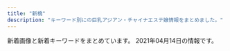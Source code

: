 ```yaml
---
title: "新橋"
description: "キーワード別にの巨乳アジアン・チャイナエステ嬢情報をまとめました。"
---
```


新着画像と新着キーワードをまとめています。
2021年04月14日の情報です。

<DmmAffiliateIns />
<KeywordTable
  shops={
    [
    {
        "url": "http://es-leon.link/",
        "img_links": [
            "http://es-leon.link/photos/sites/45/2021/02/2021020501101626.jpg",
            "http://es-leon.link/photos/sites/45/2021/02/2021022813153641.jpg",
            "http://es-leon.link/photos/sites/45/2021/02/2021022813203297.jpg",
            "http://es-leon.link/images/guide1.png",
            "http://es-leon.link/photos/sites/45/2021/02/202102281658118.jpg",
            "http://es-leon.link/photos/sites/45/2021/02/2021021420101999.jpg",
            "http://es-leon.link/images/guide2.jpg",
            "http://es-leon.link/photos/sites/45/2020/10/2020102507504664.jpg",
            "http://es-leon.link/photos/sites/45/2021/02/2021020501134964.jpg",
            "http://es-leon.link/images/guide3.jpg",
            "http://es-leon.link/images/header.png",
            "http://es-leon.link/images/nav_link06_no.png",
            "http://es-leon.link/photos/sites/45/2021/02/202102281317503.jpg",
            "http://es-leon.link/photos/sites/45/2020/10/2020101318402898.jpg",
            "http://es-leon.link/photos/sites/45/2021/02/2021022815431041.jpg",
            "http://es-leon.link/photos/sites/45/2021/02/2021021420094924.jpg",
            "http://es-leon.link/photos/sites/45/2021/02/2021021420105484.jpg",
            "http://es-leon.link/photos/sites/45/2021/03/2021030218011053.jpg",
            "http://es-leon.link/images/pagetop.jpg",
            "http://es-leon.link/images/guide5.jpg",
            "http://es-leon.link/photos/sites/45/2020/10/2020102507501385.jpg",
            "http://es-leon.link/photos/sites/45/2021/03/2021033111023925.jpg",
            "http://es-leon.link/photos/sites/45/2021/04/2021041118453432.jpg",
            "http://es-leon.link/images/nav_link07_no.png",
            "http://es-leon.link/photos/sites/45/2020/10/2020101205424345.jpg",
            "http://es-leon.link/photos/sites/45/2020/10/202010010328436.jpg",
            "http://es-leon.link/photos/sites/45/2021/03/2021030217055949.jpg",
            "http://es-leon.link/photos/sites/45/2020/10/2020100103034891.jpg",
            "http://es-leon.link/photos/sites/45/2020/10/2020102507503499.jpg",
            "http://es-leon.link/photos/sites/45/2021/02/2021021014235421.jpg",
            "http://es-leon.link/images/profile.png",
            "http://es-leon.link/photos/sites/45/2021/03/202103310417001.jpg",
            "http://es-leon.link/photos/sites/45/2021/02/2021021221211099.jpg",
            "http://es-leon.link/photos/sites/45/2021/03/2021030218013059.jpg",
            "http://es-leon.link/images/guide4.jpg",
            "http://es-leon.link/photos/sites/45/2020/11/2020110919573849.jpg",
            "http://es-leon.link/photos/sites/45/2021/03/2021030720294881.jpg",
            "http://es-leon.link/photos/sites/45/2020/10/2020100103240520.jpg",
            "http://es-leon.link/images/slider04.jpg",
            "http://es-leon.link/images/nav_link03_no.png",
            "http://es-leon.link/images/guide2.png",
            "http://es-leon.link/images/nav_link04_no.png",
            "http://es-leon.link/photos/sites/45/2021/04/2021041118451354.jpg",
            "http://es-leon.link/images/guide1.jpg",
            "http://es-leon.link/photos/sites/45/2021/02/2021022815420713.jpg",
            "http://es-leon.link/photos/sites/45/2020/10/2020100103284496.jpg",
            "http://es-leon.link/photos/sites/45/2020/10/2020101205422328.jpg",
            "http://es-leon.link/photos/sites/45/2020/11/2020110919593136.jpg",
            "http://es-leon.link/photos/sites/45/2021/02/2021020501094315.jpg",
            "http://es-leon.link/images/slider01.jpg",
            "http://es-leon.link/images/guide8.jpg",
            "http://es-leon.link/photos/sites/45/2020/10/2020101205420372.jpg",
            "http://es-leon.link/photos/sites/45/2020/10/2020102507510838.jpg",
            "http://es-leon.link/photos/sites/45/2020/11/2020110919595348.jpg",
            "http://es-leon.link/photos/sites/45/2021/02/2021022702210178.jpg",
            "http://es-leon.link/photos/sites/45/2021/02/2021022813195234.jpg",
            "http://es-leon.link/images/slider00.jpg",
            "http://es-leon.link/photos/sites/45/2020/10/2020101318300043.jpg",
            "http://es-leon.link/photos/sites/45/2020/10/2020101318404076.jpg",
            "http://es-leon.link/images/nav_link01_no.png",
            "http://es-leon.link/photos/sites/45/2020/10/2020100103240526.jpg",
            "http://es-leon.link/photos/sites/45/2021/03/2021033111035026.jpg",
            "http://es-leon.link/photos/sites/45/2021/03/2021030218015216.jpg",
            "http://es-leon.link/photos/sites/45/2021/03/202103021706276.jpg",
            "http://es-leon.link/images/qr.png",
            "http://es-leon.link/images/card.png",
            "http://es-leon.link/images/nav_link02_no.png",
            "http://es-leon.link/photos/sites/45/2021/03/2021033111033425.jpg",
            "http://es-leon.link/images/guide7.jpg",
            "http://es-leon.link/photos/sites/45/2020/10/2020101318294854.jpg",
            "http://es-leon.link/photos/sites/45/2021/04/2021041118464285.jpg",
            "http://es-leon.link/photos/sites/45/2020/11/2020110919583922.jpg",
            "http://es-leon.link/photos/sites/45/2021/02/2021020501110069.jpg",
            "http://es-leon.link/images/lineline.png",
            "http://es-leon.link/images/nav_link05_no.png",
            "http://es-leon.link/photos/sites/45/2021/03/2021033111032173.jpg",
            "http://es-leon.link/photos/sites/45/2021/03/2021031222423325.jpg",
            "http://es-leon.link/photos/sites/45/2021/02/2021022503591368.jpg",
            "http://es-leon.link/images/guide6.jpg",
            "http://es-leon.link/photos/sites/45/2020/10/2020102507495672.jpg",
            "http://es-leon.link/photos/sites/45/2020/10/2020101318405051.jpg",
            "http://es-leon.link/photos/sites/45/2021/02/2021020501152788.jpg",
            "http://es-leon.link/photos/sites/45/2021/02/2021022503593169.jpg",
            "http://es-leon.link/images/slider03.jpg",
            "http://es-leon.link/photos/sites/45/2021/03/2021041002184750.jpg",
            "http://es-leon.link/photos/sites/45/2021/03/2021031222420647.jpg",
            "http://es-leon.link/photos/sites/45/2020/10/2020100103205130.jpg",
            "http://es-leon.link/photos/sites/45/2021/02/2021022813144840.jpg",
            "http://es-leon.link/photos/sites/45/2020/10/2020100103205186.jpg",
            "http://es-leon.link/photos/sites/45/2020/11/2020110919590942.jpg",
            "http://es-leon.link/photos/sites/45/2021/02/2021022503564613.jpg",
            "http://es-leon.link/photos/sites/45/2020/10/2020101404192576.jpg",
            "http://es-leon.link/images/img_info.jpg",
            "http://es-leon.link/photos/sites/45/2020/10/2020100103205050.jpg",
            "http://es-leon.link/images/slider02.jpg"
        ],
        "keywords": {
            "\u80f8": 1,
            "85": 11,
            "86": 12,
            "84": 7,
            "90": 9,
            "88": 5
        },
        "station": "JR\u65b0\u6a4b\u99c5\u70cf\u68ee\u53e3",
        "name": "LEON"
    },
    {
        "station": "JR\u6d5c\u677e\u753a\u99c5\u5357\u53e3",
        "keywords": {
            "90": 4,
            "83": 4,
            "85": 4,
            "86": 4,
            "87": 4
        },
        "img_links": [
            "https://minazuki-tokyo.com/wp-content/uploads/2021/02/t06.png",
            "https://minazuki-tokyo.com/wp-content/uploads/2021/02/cam.png",
            "https://minazuki-tokyo.com/wp-content/uploads/2021/02/ayu.jpg",
            "https://minazuki-tokyo.com/wp-content/uploads/2021/02/top1.png",
            "https://minazuki-tokyo.com/wp-content/uploads/2021/02/t05.png",
            "https://minazuki-tokyo.com/wp-content/uploads/2021/02/t07.png",
            "https://minazuki-tokyo.com/wp-content/uploads/2021/02/ayu.png",
            "https://minazuki-tokyo.com/wp-content/uploads/2021/02/koyuri-1.jpg",
            "https://minazuki-tokyo.com/wp-content/uploads/2021/02/t04.png",
            "https://minazuki-tokyo.com/wp-content/uploads/2020/11/photo02.png",
            "https://minazuki-tokyo.com/wp-content/uploads/2021/02/yuyu.png",
            "https://minazuki-tokyo.com/wp-content/uploads/2021/02/sm03.png",
            "https://minazuki-tokyo.com/wp-content/uploads/2021/02/koyuri.png",
            "https://minazuki-tokyo.com/wp-content/uploads/2021/02/yumi.png",
            "https://minazuki-tokyo.com/wp-content/uploads/2021/03/top10.png",
            "https://minazuki-tokyo.com/wp-content/uploads/2021/02/sm01.png",
            "https://minazuki-tokyo.com/wp-content/uploads/2020/11/photo01.png",
            "https://minazuki-tokyo.com/wp-content/uploads/2020/11/photo04.png",
            "https://minazuki-tokyo.com/wp-content/uploads/2021/02/t02.png",
            "https://minazuki-tokyo.com/wp-content/uploads/2020/11/photo05.png",
            "https://minazuki-tokyo.com/wp-content/uploads/2021/02/yumi.jpg",
            "https://minazuki-tokyo.com/wp-content/uploads/2021/02/t01.png",
            "https://minazuki-tokyo.com/wp-content/uploads/2021/02/t03.png",
            "https://minazuki-tokyo.com/wp-content/uploads/2021/02/top2.png",
            "https://minazuki-tokyo.com/wp-content/uploads/2021/02/t08.png",
            "https://minazuki-tokyo.com/wp-content/uploads/2021/02/sm02.png",
            "https://minazuki-tokyo.com/wp-content/uploads/2021/02/price.png",
            "https://minazuki-tokyo.com/wp-content/uploads/2020/11/photo03.png",
            "https://minazuki-tokyo.com/wp-content/uploads/2021/02/haru.png",
            "https://minazuki-tokyo.com/wp-content/uploads/2021/02/yuyu2.jpg",
            "https://minazuki-tokyo.com/wp-content/uploads/2021/02/haru.jpg",
            "https://minazuki-tokyo.com/wp-content/uploads/2021/02/sm04.png",
            "https://minazuki-tokyo.com/wp-content/uploads/2021/02/2-09.png"
        ],
        "name": "\u6c34\u7121\u6708\uff5e\u307f\u306a\u3065\u304d\uff5e",
        "url": "https://minazuki-tokyo.com/"
    },
    {
        "img_links": [
            "http://romantic-est.com/images/cg031.jpg",
            "http://romantic-est.com/images/con03.jpg",
            "http://romantic-est.com/images/sys01.jpg",
            "http://romantic-est.com/images/cg06.jpg",
            "http://romantic-est.com/images/sys02.jpg",
            "http://romantic-est.com/images/trigger.jpg",
            "http://romantic-est.com/images/mainvisual_01_s.jpg",
            "http://romantic-est.com/images/mainvisual_01.jpg",
            "http://romantic-est.com/images/cg021.jpg",
            "http://romantic-est.com/images/con02.jpg",
            "http://romantic-est.com/images/head_interior.jpg",
            "http://romantic-est.com/images/mainvisual_02_s.jpg",
            "http://romantic-est.com/images/cg03.jpg",
            "http://romantic-est.com/images/cg011.jpg",
            "http://romantic-est.com/images/cg01.jpg",
            "http://romantic-est.com/images/cg02.jpg",
            "http://romantic-est.com/images/req_03.jpg",
            "http://romantic-est.com/images/cg05.jpg",
            "http://romantic-est.com/images/sw_tel.png",
            "http://romantic-est.com/images/sw_home.png",
            "http://romantic-est.com/images/head_therapist.jpg",
            "http://romantic-est.com/images/cg032.jpg",
            "http://romantic-est.com/images/con01.jpg",
            "http://romantic-est.com/images/cg041.jpg",
            "http://romantic-est.com/images/mainvisual_02.jpg",
            "http://romantic-est.com/images/sys03.jpg",
            "http://romantic-est.com/images/cg04.jpg",
            "http://romantic-est.com/images/icon_new.png"
        ],
        "name": "\u30a2\u30ea\u30b9 Aroma \u65b0\u6a4b\u5e97",
        "station": "JR\u65b0\u6a4b\u99c5\u70cf\u68ee\u53e3",
        "keywords": {},
        "url": "http://romantic-est.com/"
    },
    {
        "url": "http://www.k-harunoie.info/",
        "station": "JR\u7530\u753a\u99c5\u6771\u53e3",
        "name": "\u6625\u306e\u5bb6",
        "keywords": {},
        "img_links": [
            "http://www.k-harunoie.info/imge/interior_t.jpg",
            "http://www.k-harunoie.info/imge/s0.png",
            "http://www.k-harunoie.info/imge/service2.jpg",
            "http://www.k-harunoie.info/imge/ta.png",
            "http://www.k-harunoie.info/imge/p-1.jpg",
            "http://www.k-harunoie.info/imge/p-2.jpg",
            "http://www.k-harunoie.info/imge/service1.jpg",
            "http://www.k-harunoie.info/imge/p-5.jpg",
            "http://www.k-harunoie.info/imge/p-4.jpg",
            "http://www.k-harunoie.info/imge/service3.jpg",
            "http://www.k-harunoie.info/imge/s1.png",
            "http://www.k-harunoie.info/imge/staff_t.jpg",
            "http://www.k-harunoie.info/imge/botton.jpg",
            "http://www.k-harunoie.info/imge/tel.png",
            "http://www.k-harunoie.info/imge/int2.png",
            "http://www.k-harunoie.info/imge/sys.png"
        ]
    },
    {
        "url": "http://yukizhouse00.web.fc2.com/",
        "name": "Yuki\u2019s House",
        "keywords": {},
        "station": "JR\u6d5c\u677e\u753a\u99c5\u5357\u53e3",
        "img_links": [
            "http://yukizhouse00.web.fc2.com/images/portfolio/work-2.jpg",
            "http://yukizhouse00.web.fc2.com/images/slider/slid2.jpg",
            "http://yukizhouse00.web.fc2.com/images/portfolio/work-3.jpg",
            "http://yukizhouse00.web.fc2.com/images/portfolio/work-6.jpg",
            "http://yukizhouse00.web.fc2.com/images/portfolio/work-1.jpg",
            "http://yukizhouse00.web.fc2.com/images/portfolio/work-5.jpg",
            "http://yukizhouse00.web.fc2.com/images/portfolio/work-4.jpg",
            "http://yukizhouse00.web.fc2.com/images/slider/slid1.jpg"
        ]
    },
    {
        "name": "\u3057\u3042\u308f\u305b\uff5eSHIAWASE\uff5e",
        "keywords": {},
        "img_links": [
            "http://shiawase.mssg.jp/images/staff_image/staff_d03b.jpg",
            "http://shiawase.mssg.jp/images/gallery/gallery_104.jpg",
            "http://shiawase.mssg.jp/images/staff/sta_06.jpg",
            "http://shiawase.mssg.jp/images/staff_image/staff_d03a.jpg",
            "http://shiawase.mssg.jp/images/staff/sta_0z2.jpg",
            "http://shiawase.mssg.jp/images/staff_one/staff_one_07.png",
            "http://shiawase.mssg.jp/images/staff_image/staff_d04b.jpg",
            "http://shiawase.mssg.jp/images/gallery/gallery_401.jpg",
            "http://shiawase.mssg.jp/images/staff_image/staff_d07b.jpg",
            "http://shiawase.mssg.jp/images/top/top_06.jpg",
            "http://shiawase.mssg.jp/images/staff/sta_0z12.jpg",
            "http://shiawase.mssg.jp/images/staff/staff_top.jpg",
            "http://shiawase.mssg.jp/images/gallery/gallery_top.jpg",
            "http://shiawase.mssg.jp/images/gallery/gallery_404.jpg",
            "http://shiawase.mssg.jp/images/top/top_02.jpg",
            "http://shiawase.mssg.jp/images/gallery/gallery_01.jpg",
            "http://shiawase.mssg.jp/images/gallery/gallery_403.jpg",
            "http://shiawase.mssg.jp/images/staff_image/staff_d08a.jpg",
            "http://shiawase.mssg.jp/images/home/QR.png",
            "http://shiawase.mssg.jp/images/home/index_03.jpg",
            "http://shiawase.mssg.jp/images/staff_one/staff_one_top.jpg",
            "http://shiawase.mssg.jp/images/staff_one/staff_one_04.jpg",
            "http://shiawase.mssg.jp/images/staff_one/staff_one_03.jpg",
            "http://shiawase.mssg.jp/images/staff_image/staff_d05b.jpg",
            "http://shiawase.mssg.jp/images/staff/sta_03.jpg",
            "http://shiawase.mssg.jp/images/staff_one/staff_one_05.jpg",
            "http://shiawase.mssg.jp/images/system/syatem_301.jpg",
            "http://shiawase.mssg.jp/images/staff/sta_023.jpg",
            "http://shiawase.mssg.jp/images/staff_image/staff_d05a.jpg",
            "http://shiawase.mssg.jp/images/staff/sta_0z4.jpg",
            "http://shiawase.mssg.jp/images/staff_one/staff_one_08.png",
            "http://shiawase.mssg.jp/images/home/index_04.jpg",
            "http://shiawase.mssg.jp/images/gallery/gallery_101.jpg",
            "http://shiawase.mssg.jp/images/staff/sta_04.jpg",
            "http://shiawase.mssg.jp/images/staff/sta_0z9.jpg",
            "http://shiawase.mssg.jp/images/staff_one/staff_one_01.jpg",
            "http://shiawase.mssg.jp/images/top/top_08.png",
            "http://shiawase.mssg.jp/images/staff_one/staff_one_02.jpg",
            "http://shiawase.mssg.jp/images/staff_image/staff_d04c.jpg",
            "http://shiawase.mssg.jp/images/staff_image/staff_d02.jpg",
            "http://shiawase.mssg.jp/images/staff_image/staff_d02b.jpg",
            "http://shiawase.mssg.jp/images/home/index_qup.jpg",
            "http://shiawase.mssg.jp/images/gallery/gallery_103.jpg",
            "http://shiawase.mssg.jp/images/gallery/gallery_102.jpg",
            "http://shiawase.mssg.jp/images/top/top_03.jpg",
            "http://shiawase.mssg.jp/images/staff_image/staff_d07a.jpg",
            "http://shiawase.mssg.jp/images/staff/sta_021.jpg",
            "http://shiawase.mssg.jp/images/staff/sta_08.jpg",
            "http://shiawase.mssg.jp/images/staff/sta_01.jpg",
            "http://shiawase.mssg.jp/images/staff/sta_0z8.jpg",
            "http://shiawase.mssg.jp/images/staff_image/staff_d01b.jpg",
            "http://shiawase.mssg.jp/images/top/top_05.jpg",
            "http://shiawase.mssg.jp/images/staff_image/staff_d04.jpg",
            "http://shiawase.mssg.jp/images/staff_image/staff_d01a.jpg",
            "http://shiawase.mssg.jp/images/home/index_page_top.jpg",
            "http://shiawase.mssg.jp/images/staff_image/staff_d06.jpg",
            "http://shiawase.mssg.jp/images/gallery/gallery_402.jpg",
            "http://shiawase.mssg.jp/images/home/index_tel.jpg",
            "http://shiawase.mssg.jp/images/system/syatem_303.jpg",
            "http://shiawase.mssg.jp/images/system/syatem_302.jpg",
            "http://shiawase.mssg.jp/images/home/top_qp.jpg",
            "http://shiawase.mssg.jp/images/staff_image/staff_d08b.jpg",
            "http://shiawase.mssg.jp/images/top/top_01.jpg",
            "http://shiawase.mssg.jp/images/staff/sta_010.jpg",
            "http://shiawase.mssg.jp/images/top/top_04.jpg"
        ],
        "station": "JR\u7530\u753a\u99c5\u897f\u53e3",
        "url": "http://shiawase.mssg.jp/"
    },
    {
        "keywords": {},
        "img_links": [
            "https://static.wixstatic.com/media/096f64_86555ca80ef14b6ebdbbf7aa72a380fc~mv2.jpg",
            "https://static.wixstatic.com/media/096f64_f44509cd762744dc939f70f318a6882b~mv2.jpg",
            "https://static.wixstatic.com/media/096f64_52d4813cc07e460bb6afbcc198483fb5~mv2.jpg",
            "https://static.wixstatic.com/media/ff29a7_d9f852b350a141b1ae8d7d80ce91ecfa~mv2.jpg",
            "https://static.wixstatic.com/media/ff29a7_996c77cb89cc4012a35bb0813c645fdf~mv2.jpg",
            "https://static.wixstatic.com/media/096f64_74d971185d704fdc84b70e0c1b3fad87~mv2.png",
            "https://static.wixstatic.com/media/ff29a7_47d81575374144dda595a587847070b9~mv2.jpg",
            "https://static.wixstatic.com/media/096f64_9dd53b8d3bbc46b7a5d8f8f9f83f67c0~mv2.jpg",
            "https://static.wixstatic.com/media/ff29a7_d6b424065e3946fc8a31bd093d286366~mv2.jpg",
            "https://static.wixstatic.com/media/096f64_10d0713f8b274a5b8f6b2944f7fee791~mv2.jpg",
            "https://static.wixstatic.com/media/ff29a7_5a71cab9e560455a86a69dee65e387e6~mv2.jpg"
        ],
        "station": "JR\u65b0\u6a4b\u99c5\u65e5\u6bd4\u8c37\u53e3",
        "name": "\u30df\u30fc\u30c7\u30a3\u30fc",
        "url": "https://www.meedeemassage.com/"
    },
    {
        "img_links": [
            "http://tamachi-en.link/images/mobile.png",
            "http://tamachi-en.link/images/g2.jpg",
            "http://tamachi-en.link/images/zi_link.png",
            "http://tamachi-en.link/images/top.jpg",
            "http://tamachi-en.link/images/zi_staff.png",
            "http://tamachi-en.link/images/g8.jpg",
            "http://tamachi-en.link/images/g3.jpg",
            "http://tamachi-en.link/images/g1.jpg",
            "http://tamachi-en.link/images/g5.jpg",
            "http://tamachi-en.link/images/g6.jpg",
            "http://tamachi-en.link/images/g0.jpg",
            "http://tamachi-en.link/images/new1.jpg",
            "http://tamachi-en.link/images/g4.jpg"
        ],
        "station": "JR\u7530\u753a\u99c5\u6771\u53e3",
        "url": "http://tamachi-en.link/",
        "name": "\u7e01",
        "keywords": {
            "C": 15
        }
    },
    {
        "url": "https://hamamatsucho-esthe.work/",
        "name": "Artemis",
        "station": "JR\u6d5c\u677e\u753a\u99c5\u5317\u53e3",
        "keywords": {
            "E": 7,
            "F": 14,
            "D": 7,
            "C": 7
        },
        "img_links": [
            "https://hamamatsucho-esthe.work/menu/blog.png",
            "https://hamamatsucho-esthe.work/staff/yuki-l1.jpg",
            "https://hamamatsucho-esthe.work/images/footer-l.png",
            "https://hamamatsucho-esthe.work/2018/09/10/misa-s1.jpg",
            "https://hamamatsucho-esthe.work/images/clear.png",
            "https://hamamatsucho-esthe.work/staff/riko-s1.jpg",
            "https://hamamatsucho-esthe.work/images/footer-r.png",
            "https://hamamatsucho-esthe.work/2018/11/09/kana-s1.jpg",
            "https://hamamatsucho-esthe.work/staff/riri-l1.jpg",
            "https://hamamatsucho-esthe.work/2021/03/26/riri-s1.jpg",
            "https://hamamatsucho-esthe.work/room/esthe2.jpg",
            "https://hamamatsucho-esthe.work/2019/05/25/koko-s1.jpg",
            "https://hamamatsucho-esthe.work/room/4-l.jpg",
            "https://hamamatsucho-esthe.work/menu/friend.png",
            "https://hamamatsucho-esthe.work/images/qrcode.png",
            "https://hamamatsucho-esthe.work/staff/momo-s1.jpg",
            "https://hamamatsucho-esthe.work/room/2-l.jpg",
            "https://hamamatsucho-esthe.work/staff/sora-s1.jpg",
            "https://hamamatsucho-esthe.work/menu/gallery.png",
            "https://hamamatsucho-esthe.work/menu/info.png",
            "https://hamamatsucho-esthe.work/kana01.png",
            "https://hamamatsucho-esthe.work/room/3-l.jpg",
            "https://hamamatsucho-esthe.work/room/1-s.jpg",
            "https://hamamatsucho-esthe.work/icon/google_plus.png",
            "https://hamamatsucho-esthe.work/room/esthe3.jpg",
            "https://hamamatsucho-esthe.work/icon/twitter.png",
            "https://hamamatsucho-esthe.work/staff/riri-s1.jpg",
            "https://hamamatsucho-esthe.work/icon/facebook.png",
            "https://hamamatsucho-esthe.work/images/main1.jpg",
            "https://hamamatsucho-esthe.work/2020/01/05/yuki-s1.jpg",
            "https://hamamatsucho-esthe.work/room/3-s.jpg",
            "https://hamamatsucho-esthe.work/staff/sora-l1.jpg",
            "https://hamamatsucho-esthe.work/room/2-s.jpg",
            "https://hamamatsucho-esthe.work/icon/line.png",
            "https://hamamatsucho-esthe.work/2018/12/26/sayaka-s1.jpg",
            "https://hamamatsucho-esthe.work/images/main-sp.jpg",
            "https://hamamatsucho-esthe.work/2018/09/10/sora-s1.jpg",
            "https://hamamatsucho-esthe.work/2020/07/30/maki-s1.jpg",
            "https://hamamatsucho-esthe.work/menu/home.png",
            "https://hamamatsucho-esthe.work/button/blog.png",
            "https://hamamatsucho-esthe.work/2020/11/06/momo-s1.jpg",
            "https://hamamatsucho-esthe.work/2019/05/25/riko-s1.jpg",
            "https://hamamatsucho-esthe.work/2019/01/14/emi-s1.jpg",
            "https://hamamatsucho-esthe.work/room/4-s.jpg",
            "https://hamamatsucho-esthe.work/room/1-l.jpg",
            "https://hamamatsucho-esthe.work/button/home.png",
            "https://hamamatsucho-esthe.work/staff/maki-s1.jpg",
            "https://hamamatsucho-esthe.work/staff/maki-l1.jpg",
            "https://hamamatsucho-esthe.work/staff/momo-l1.jpg",
            "https://hamamatsucho-esthe.work/staff/yuki-s1.jpg",
            "https://hamamatsucho-esthe.work/room/esthe1.jpg",
            "https://hamamatsucho-esthe.work/button/staff.png",
            "https://hamamatsucho-esthe.work/2019/06/14/riri-s1.jpg",
            "https://hamamatsucho-esthe.work/images/flower.png",
            "https://hamamatsucho-esthe.work/2019/11/05/nanami-s1.jpg"
        ]
    },
    {
        "keywords": {},
        "url": "http://kokoro-spa.info/",
        "station": "JR\u65b0\u6a4b\u99c5\u70cf\u68ee\u53e3",
        "name": "\u672a\u6765",
        "img_links": [
            "http://kokoro-spa.info/img/slider/2.jpg",
            "http://kokoro-spa.info/img/qrcode.png",
            "http://kokoro-spa.info/img/ttl_info.png",
            "http://kokoro-spa.info/img/pickup.jpg",
            "http://kokoro-spa.info/img/shop/no-pic.jpg",
            "http://kokoro-spa.info/img/shop/kanban.jpg",
            "http://kokoro-spa.info/img/ttl_news.png"
        ]
    },
    {
        "img_links": [
            "https://hamamatsucho-mensesthe.net/icon/facebook.png",
            "https://hamamatsucho-mensesthe.net/room/room-l3.jpg",
            "https://hamamatsucho-mensesthe.net/images/footer-r.png",
            "https://hamamatsucho-mensesthe.net/room/room-l2.jpg",
            "https://hamamatsucho-mensesthe.net/room/room-l4.jpg",
            "https://hamamatsucho-mensesthe.net/wp/wp-content/uploads/2019/07/587590BB-96D0-4887-BE26-3B1413FF7283-150x150.jpeg",
            "https://hamamatsucho-mensesthe.net/wp/wp-content/uploads/2020/01/misaki-l2.jpg",
            "https://hamamatsucho-mensesthe.net/wp/wp-content/uploads/2019/07/0677E994-1DBF-4E0E-AB70-7CA5C034B140-150x150.jpeg",
            "https://hamamatsucho-mensesthe.net/room/room-l5.jpg",
            "https://hamamatsucho-mensesthe.net/icon/google_plus.png",
            "https://hamamatsucho-mensesthe.net/room/room-l1.jpg",
            "https://hamamatsucho-mensesthe.net/wp/wp-content/uploads/2020/02/1714CAA8-3D57-4009-AB72-F5A8E6B60310.jpeg",
            "https://hamamatsucho-mensesthe.net/wp/wp-content/uploads/2020/01/nao.jpg",
            "https://hamamatsucho-mensesthe.net/images/footer-l.png",
            "https://hamamatsucho-mensesthe.net/images/flower.png",
            "https://hamamatsucho-mensesthe.net/wp/wp-content/uploads/2020/01/mitsuki.jpg",
            "https://hamamatsucho-mensesthe.net/wp/icon/twitter.png",
            "https://hamamatsucho-mensesthe.net/wp/icon/facebook.png",
            "https://hamamatsucho-mensesthe.net/wp/wp-content/uploads/2020/10/aki-150x150.jpg",
            "https://hamamatsucho-mensesthe.net/wp/wp-content/uploads/2020/08/ayaka.jpg",
            "https://hamamatsucho-mensesthe.net/wp/images/top1.jpg",
            "https://hamamatsucho-mensesthe.net/wp/images/top2.jpg",
            "https://hamamatsucho-mensesthe.net/staff/top/yuna-s1.jpg",
            "https://hamamatsucho-mensesthe.net/wp/wp-content/uploads/2020/09/rin.jpg",
            "https://hamamatsucho-mensesthe.net/room/room-l6.jpg",
            "https://hamamatsucho-mensesthe.net/staff/top/rin-s1.jpg",
            "https://hamamatsucho-mensesthe.net/wp/wp-content/uploads/2020/11/urara.jpg",
            "https://hamamatsucho-mensesthe.net/wp/images/top3.jpg",
            "https://hamamatsucho-mensesthe.net/link/mens-esthe.png",
            "https://hamamatsucho-mensesthe.net/wp/icon/google_plus.png",
            "https://hamamatsucho-mensesthe.net/staff/top/mitsuki-s1.jpg",
            "https://hamamatsucho-mensesthe.net/images/clear.png",
            "https://hamamatsucho-mensesthe.net/wp/wp-content/uploads/2020/02/stand-by.jpg",
            "https://hamamatsucho-mensesthe.net/staff/top/ayaka-s1.jpg",
            "https://hamamatsucho-mensesthe.net/wp/wp-content/uploads/2019/05/rin-150x150.jpg",
            "https://hamamatsucho-mensesthe.net/icon/line.png",
            "https://hamamatsucho-mensesthe.net/staff/top/aki-s1.jpg",
            "https://hamamatsucho-mensesthe.net/icon/twitter.png",
            "https://hamamatsucho-mensesthe.net/wp/wp-content/uploads/2020/01/emi-l1.jpg",
            "https://hamamatsucho-mensesthe.net/staff/top/miyu-s1.jpg",
            "https://hamamatsucho-mensesthe.net/wp/images/mensesthe.jpg",
            "https://hamamatsucho-mensesthe.net/wp/wp-content/uploads/2019/10/eri-150x150.jpg",
            "https://hamamatsucho-mensesthe.net/staff/top/nao-s1.jpg",
            "https://hamamatsucho-mensesthe.net/wp/images/clear.png",
            "https://hamamatsucho-mensesthe.net/staff/top/emi-s1.jpg",
            "https://hamamatsucho-mensesthe.net/wp/icon/line.png",
            "https://hamamatsucho-mensesthe.net/wp/wp-content/uploads/2021/01/yuna.jpg"
        ],
        "station": "JR\u6d5c\u677e\u753a\u99c5\u5317\u53e3",
        "keywords": {
            "E": 9,
            "D": 34,
            "C": 20
        },
        "url": "https://hamamatsucho-mensesthe.net/",
        "name": "SERA"
    },
    {
        "url": "http://es-best.info/",
        "img_links": [
            "http://es-best.info/staffPhoto/b20190304234528.jpg",
            "http://es-best.info/staffPhoto/s20191003002337.jpg",
            "http://es-best.info/images/access/02.jpg",
            "http://es-best.info/staffPhoto/b20190304234059.jpg",
            "http://es-best.info/images/access/01.jpg",
            "http://es-best.info/images/access/04.jpg",
            "http://es-best.info/images/store/052.jpg",
            "http://es-best.info/images/access/05.jpg",
            "http://es-best.info/js/sliderLine/slide_prev.png",
            "http://es-best.info/staffPhoto/s20190304234059.jpg",
            "http://es-best.info/staffPhoto/b20191003002337.jpg",
            "http://es-best.info/images/returnBtn.png",
            "http://es-best.info/staffPhoto/s20190304234528.jpg",
            "http://es-best.info/staffPhoto/b20190304234324.jpg",
            "http://es-best.info/images/slider1/04.jpg",
            "http://es-best.info/staffPhoto/b20190413161507.jpg",
            "http://es-best.info/staffPhoto/s20190304234324.jpg",
            "http://es-best.info/images/slider1/01.jpg",
            "http://es-best.info/staffPhoto/b20190220185555.jpg",
            "http://es-best.info/images/slider1/02.jpg",
            "http://es-best.info/js/sliderLine/slide_next.png",
            "http://es-best.info/uploadfiles/images/campaignEsBestInfo.jpg",
            "http://es-best.info/staffPhoto/s20190413161507.jpg",
            "http://es-best.info/images/access/03.jpg",
            "http://es-best.info/staffPhoto/s20190220185555.jpg",
            "http://es-best.info/images/access/06.jpg"
        ],
        "keywords": {
            "85": 4,
            "D": 4,
            "C": 4,
            "86": 6
        },
        "name": "\u30d9\u30b9\u30c8",
        "station": "JR\u6d5c\u677e\u753a\u99c5\u5317\u53e3"
    },
    {
        "station": "\u5185\u5e78\u753a\u99c5A3",
        "name": "\u30ab\u30b5\u30d6\u30e9\u30f3\u30ab",
        "img_links": [
            "http://romantic-est.info/img/cg09.jpg",
            "http://romantic-est.info/img/r4.jpg",
            "http://romantic-est.info/img/cg07.jpg",
            "http://romantic-est.info/link/menlog.jpg",
            "http://romantic-est.info/img/cg11.jpg",
            "https://s-este.jp/img/common/freebanner/200_40.png",
            "https://www.est-tatsujin.jp/theme/esthe_no_tatsujin_front/banner/estbnr_s2_200x40.jpg",
            "http://romantic-est.info/img/kan.jpg",
            "http://romantic-est.info/img/r2.jpg",
            "http://romantic-est.info/img/cg071.jpg",
            "http://romantic-est.info/img/cg06.jpg",
            "http://romantic-est.info/img/line.jpg",
            "http://romantic-est.info/img/cg031.jpg",
            "http://romantic-est.info/img/cg091.jpg",
            "http://romantic-est.info/img/r3.jpg",
            "http://romantic-est.info/img/line1.jpg",
            "http://romantic-est.info/img/cg061.jpg",
            "http://romantic-est.info/img/cg111.jpg",
            "http://romantic-est.info/img/topimg1.jpg",
            "http://romantic-est.info/img/r5.jpg",
            "http://romantic-est.info/img/r1.jpg",
            "http://romantic-est.info/img/cg03.jpg",
            "http://romantic-est.info/img/topimg.jpg"
        ],
        "url": "http://romantic-est.info/",
        "keywords": {}
    },
    {
        "keywords": {},
        "name": "Pandora*\u30d1\u30f3\u30c9\u30e9",
        "url": "http://www.es-tokyo.link",
        "img_links": [
            "http://www.es-tokyo.link/images/b3.jpg",
            "http://www.es-tokyo.link/images/20.jpg",
            "http://www.es-tokyo.link/img/ami1.jpg",
            "http://www.es-tokyo.link/img/momoko1.jpg",
            "http://www.es-tokyo.link/images/9.jpg",
            "http://www.es-tokyo.link/images/tel.jpg",
            "http://www.es-tokyo.link/images/23.jpg",
            "http://www.es-tokyo.link/images/sys2.jpg",
            "http://www.es-tokyo.link/images/27.jpg",
            "http://www.es-tokyo.link/images/s1.png",
            "http://www.es-tokyo.link/images/25.jpg",
            "http://www.es-tokyo.link/img/suzu1.jpg",
            "http://www.es-tokyo.link/img/erin2.jpg",
            "http://www.es-tokyo.link/images/b2.jpg",
            "http://www.es-tokyo.link/images/interior_t.jpg",
            "http://www.es-tokyo.link/img/naomi1.jpg",
            "http://www.es-tokyo.link/images/32.jpg",
            "http://www.es-tokyo.link/images/24.jpg",
            "http://www.es-tokyo.link/img/izumi1.jpg",
            "http://www.es-tokyo.link/images/22.jpg",
            "http://www.es-tokyo.link/images/3.jpg",
            "http://www.es-tokyo.link/img/miwa1.jpg",
            "http://www.es-tokyo.link/images/sys1.jpg",
            "http://www.es-tokyo.link/images/31.jpg",
            "http://www.es-tokyo.link/images/19.jpg",
            "http://www.es-tokyo.link/img/mayu1.jpg",
            "http://www.es-tokyo.link/images/int1.jpg",
            "http://www.es-tokyo.link/images/28.jpg",
            "http://www.es-tokyo.link/img/minami2.jpg",
            "http://www.es-tokyo.link/images/5.jpg",
            "http://www.es-tokyo.link/img/erin1.jpg",
            "http://www.es-tokyo.link/img/emili1.jpg",
            "http://www.es-tokyo.link/img/minami1.jpg",
            "http://www.es-tokyo.link/images/news.jpg",
            "http://www.es-tokyo.link/images/newface.jpg",
            "http://www.es-tokyo.link/img/hikari1.jpg",
            "http://www.es-tokyo.link/img/izumi2.jpg",
            "http://www.es-tokyo.link/images/head.jpg",
            "http://www.es-tokyo.link/images/30.jpg",
            "http://www.es-tokyo.link/images/b1.jpg",
            "http://www.es-tokyo.link/img/rin1.jpg",
            "http://www.es-tokyo.link/img/kaori1.jpg",
            "http://www.es-tokyo.link/img/yui1.jpg",
            "http://www.es-tokyo.link/images/int2.jpg",
            "http://www.es-tokyo.link/images/staff_t.jpg",
            "http://www.es-tokyo.link/images/mobile.jpg"
        ],
        "station": "JR\u6d5c\u677e\u753a\u99c5\u5357\u53e3"
    },
    {
        "url": "https://www.morinokaori-massage.com/",
        "name": "\u68ee\u306e\u9999",
        "keywords": {},
        "img_links": [
            "https://static.wixstatic.com/media/c0eb72_43f5a28bd3004602b64ed4bc3095af0e~mv2.png",
            "https://static.wixstatic.com/media/c0eb72_068fd8e3a6034963bb1dcf1002759294~mv2.png",
            "https://static.wixstatic.com/media/c0eb72_349ce6f6faed4c09b9ec1e412ba7a370~mv2.jpg",
            "https://static.wixstatic.com/media/c0eb72_9f57c6ba804e4a55805040f7832a3bb9~mv2.png",
            "https://static.wixstatic.com/media/c0eb72_026f8703429f4d1a93067d6664ba9e24~mv2.png"
        ],
        "station": "JR\u7530\u753a\u99c5\u897f\u53e3"
    },
    {
        "station": "JR\u6d5c\u677e\u753a\u99c5\u5317\u53e3",
        "url": "https://hamamatsucho-mensesthe.com/",
        "keywords": {
            "E": 2,
            "F": 4,
            "D": 2,
            "C": 3
        },
        "name": "Oriental Spa",
        "img_links": [
            "https://hamamatsucho-mensesthe.com/images/header3.png",
            "https://hamamatsucho-mensesthe.com/kumi1.jpg",
            "https://hamamatsucho-mensesthe.com/staff2/wp-content/uploads/2020/11/momo02.png",
            "https://hamamatsucho-mensesthe.com/room/4.jpg",
            "https://hamamatsucho-mensesthe.com/staff2/wp-content/uploads/2021/03/lili03.png",
            "https://hamamatsucho-mensesthe.com/staff2/wp-content/uploads/2020/08/junbi-1.png",
            "https://hamamatsucho-mensesthe.com/staff/arisa-l1.jpg",
            "https://hamamatsucho-mensesthe.com/room/3.jpg",
            "https://hamamatsucho-mensesthe.com/nana03.png",
            "https://hamamatsucho-mensesthe.com/2018/06/12/yoko-s1.jpg",
            "https://hamamatsucho-mensesthe.com/2017/10/08/ruru-s1.jpg",
            "https://hamamatsucho-mensesthe.com/staff/yuyu-s1.jpg",
            "https://hamamatsucho-mensesthe.com/room/1.jpg",
            "https://hamamatsucho-mensesthe.com/2018/03/02/anna-s1.jpg",
            "https://hamamatsucho-mensesthe.com/room/2.jpg",
            "https://hamamatsucho-mensesthe.com/staff/nana-l1.jpg",
            "https://hamamatsucho-mensesthe.com/miyuki01.png",
            "https://hamamatsucho-mensesthe.com/icon/twitter.png",
            "https://hamamatsucho-mensesthe.com/2018/12/21/koko-s1.jpg",
            "https://hamamatsucho-mensesthe.com/button/home.png",
            "https://hamamatsucho-mensesthe.com/images/clear.png",
            "https://hamamatsucho-mensesthe.com/staff2/wp-content/uploads/2021/04/yuna01.png",
            "https://hamamatsucho-mensesthe.com/staff/yoko-s1.jpg",
            "https://hamamatsucho-mensesthe.com/2018/06/08/hana-s2.jpg",
            "https://hamamatsucho-mensesthe.com/staff2/wp-content/uploads/2021/03/haru00.png",
            "https://hamamatsucho-mensesthe.com/staff/koko-l1.jpg",
            "https://hamamatsucho-mensesthe.com/staff2/wp-content/uploads/2021/03/rina03.png",
            "https://hamamatsucho-mensesthe.com/staff2/wp-content/uploads/2019/12/haru-1.png",
            "https://hamamatsucho-mensesthe.com/staff2/wp-content/uploads/2021/03/miku03.png",
            "https://hamamatsucho-mensesthe.com/menu/info.png",
            "https://hamamatsucho-mensesthe.com/staff/koko-s1.jpg",
            "https://hamamatsucho-mensesthe.com/icon/google_plus.png",
            "https://hamamatsucho-mensesthe.com/staff/yoko-l1.jpg",
            "https://hamamatsucho-mensesthe.com/staff/nana-s1.jpg",
            "https://hamamatsucho-mensesthe.com/button/staff.png",
            "https://hamamatsucho-mensesthe.com/room/esthe3.jpg",
            "https://hamamatsucho-mensesthe.com/room/esthe1.jpg",
            "https://hamamatsucho-mensesthe.com/room/esthe2.jpg",
            "https://hamamatsucho-mensesthe.com/kumi2.jpg",
            "https://hamamatsucho-mensesthe.com/button/sche.png",
            "https://hamamatsucho-mensesthe.com/images/main-sp.jpg",
            "https://hamamatsucho-mensesthe.com/staff2/wp-content/uploads/2021/04/yaya02.png",
            "https://hamamatsucho-mensesthe.com/2018/11/23/arisa-s1.jpg",
            "https://hamamatsucho-mensesthe.com/images/footer-l.png",
            "https://hamamatsucho-mensesthe.com/staff2/wp-content/uploads/2021/01/maki05.png",
            "https://hamamatsucho-mensesthe.com/images/footer-r.png",
            "https://hamamatsucho-mensesthe.com/images/main1.jpg",
            "https://hamamatsucho-mensesthe.com/menu/gallery.png",
            "https://hamamatsucho-mensesthe.com/staff/yuyu-l1.jpg",
            "https://hamamatsucho-mensesthe.com/icon/facebook.png",
            "https://hamamatsucho-mensesthe.com/icon/line.png",
            "https://hamamatsucho-mensesthe.com/staff/arisa-s1.jpg",
            "https://hamamatsucho-mensesthe.com/menu/home.png",
            "https://hamamatsucho-mensesthe.com/menu/sche.png",
            "https://hamamatsucho-mensesthe.com/2018/12/21/yuyu-s1.jpg",
            "https://hamamatsucho-mensesthe.com/menu/friend.png"
        ]
    },
    {
        "keywords": {
            "85": 4,
            "88": 10,
            "E": 6,
            "84": 4,
            "87": 6
        },
        "img_links": [
            "http://body-heal.net/images/access/01.jpg",
            "http://body-heal.net/images/access/05.jpg",
            "http://body-heal.net/js/sliderLine/slide_next.png",
            "http://body-heal.net/staffPhoto/b20190608222039.jpg",
            "http://body-heal.net/images/store/04.jpg",
            "http://body-heal.net/images/store/05.jpg",
            "http://body-heal.net/images/access/04.jpg",
            "http://body-heal.net/staffPhoto/b20190218130854.jpg",
            "http://body-heal.net/staffPhoto/b20180721035111.jpg",
            "http://body-heal.net/staffPhoto/b20190608220420.jpg",
            "http://body-heal.net/js/sliderLine/slide_prev.png",
            "http://body-heal.net/images/show.jpg",
            "http://body-heal.net/staffPhoto/b20190117105438.jpg",
            "http://body-heal.net/uploadfiles/images/campaignBodyHealNet.jpg",
            "http://body-heal.net/images/access/02.jpg",
            "http://body-heal.net/images/store/06.jpg",
            "http://body-heal.net/staffPhoto/b20180926231950.jpg",
            "http://body-heal.net/images/store/01.jpg",
            "http://body-heal.net/staffPhoto/b20190120201033.jpg",
            "http://body-heal.net/images/access/03.jpg"
        ],
        "station": "JR\u7530\u753a\u99c5\u4e09\u7530\u53e3",
        "url": "http://body-heal.net/",
        "name": "Tami"
    },
    {
        "url": "http://www.shiawasenojikan.esjp.info/",
        "station": "JR\u65b0\u6a4b\u99c5\u65e5\u6bd4\u8c37\u53e3",
        "name": "\u5e78\u305b\u306e\u6642\u9593",
        "keywords": {
            "87": 3,
            "88": 1,
            "D": 5,
            "86": 1
        },
        "img_links": [
            "http://www.shiawasenojikan.esjp.info/files/003.jpg",
            "http://www.shiawasenojikan.esjp.info/images/staff_t.jpg",
            "http://www.shiawasenojikan.esjp.info/files/015-03.jpg",
            "http://www.shiawasenojikan.esjp.info/files/009.jpg",
            "http://www.shiawasenojikan.esjp.info/images/tel.jpg",
            "http://www.shiawasenojikan.esjp.info/files/010.jpg",
            "http://www.shiawasenojikan.esjp.info/files/001-03.jpg",
            "http://www.shiawasenojikan.esjp.info/files/010-03.jpg",
            "http://www.shiawasenojikan.esjp.info/files/010-02.jpg",
            "http://www.shiawasenojikan.esjp.info/images/mobile.jpg",
            "http://www.shiawasenojikan.esjp.info/files/009-02.jpg",
            "http://www.shiawasenojikan.esjp.info/images/head.jpg",
            "http://www.shiawasenojikan.esjp.info/files/003-02.jpg",
            "http://www.shiawasenojikan.esjp.info/files/003-03.jpg",
            "http://www.shiawasenojikan.esjp.info/images/sys3.jpg",
            "http://www.shiawasenojikan.esjp.info/files/015-02.jpg",
            "http://www.shiawasenojikan.esjp.info/images/interior_t.jpg",
            "http://www.shiawasenojikan.esjp.info/files/001.jpg",
            "http://www.shiawasenojikan.esjp.info/images/int2.jpg",
            "http://www.shiawasenojikan.esjp.info/files/001-02.jpg",
            "http://www.shiawasenojikan.esjp.info/images/news.jpg",
            "http://www.shiawasenojikan.esjp.info/files/009-03.jpg",
            "http://www.shiawasenojikan.esjp.info/images/link_t.jpg",
            "http://www.shiawasenojikan.esjp.info/files/015.jpg"
        ]
    }
]
}
/>
<DmmAffiliateScript />
